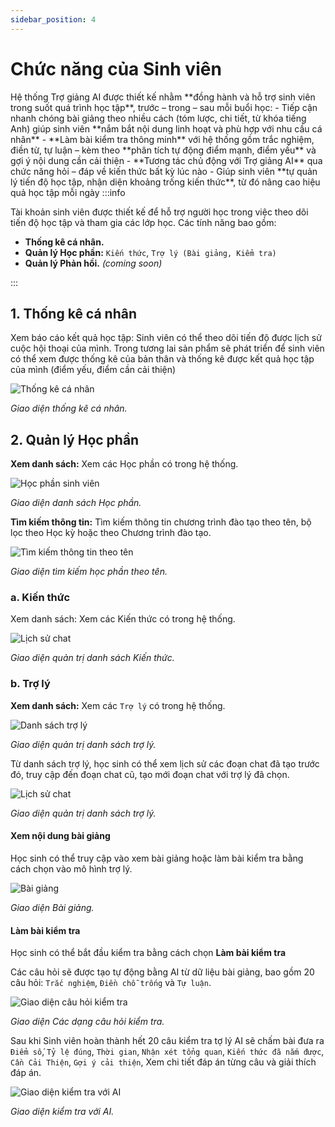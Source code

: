 ```yaml
---
sidebar_position: 4
---
```



# Chức năng của Sinh viên
<GoalBox>
  Hệ thống Trợ giảng AI được thiết kế nhằm **đồng hành và hỗ trợ sinh viên trong suốt quá trình học tập**, trước – trong – sau mỗi buổi học:
    - Tiếp cận nhanh chóng bài giảng theo nhiều cách (tóm lược, chi tiết, từ khóa tiếng Anh) giúp sinh viên **nắm bắt nội dung linh hoạt và phù hợp với nhu cầu cá nhân**
    - **Làm bài kiểm tra thông minh** với hệ thống gồm trắc nghiệm, điền từ, tự luận – kèm theo **phân tích tự động điểm mạnh, điểm yếu** và gợi ý nội dung cần cải thiện
    - **Tương tác chủ động với Trợ giảng AI** qua chức năng hỏi – đáp về kiến thức bất kỳ lúc nào
    - Giúp sinh viên **tự quản lý tiến độ học tập, nhận diện khoảng trống kiến thức**, từ đó nâng cao hiệu quả học tập mỗi ngày
</GoalBox>
:::info

Tài khoản sinh viên được thiết kế để hỗ trợ người học trong việc theo dõi tiến độ học tập và tham gia các lớp học. Các tính năng bao gồm:
- **Thống kê cá nhân.**
- **Quản lý Học phần:** `Kiến thức`, `Trợ lý (Bài giảng, Kiểm tra)`
- **Quản lý Phản hồi.** *(coming soon)*


:::

## 1. Thống kê cá nhân
Xem báo cáo kết quả học tập: Sinh viên có thể theo dõi tiến độ được lịch sử cuộc hội thoại của mình. Trong tương lai sản phẩm sẽ phát triển để sinh viên có thể xem được thống kê của bản thân và thống kê được kết quả học tập của mình (điểm yếu, điểm cần cải thiện)

![Thống kê cá nhân](/img/png/thongke.png)

<p style={{ textAlign: 'center' }}>
  <em>Giao diện thống kê cá nhân.</em>
</p>

## 2. Quản lý Học phần
**Xem danh sách:** Xem các Học phần có trong hệ thống.

![Học phần sinh viên](/img/png/hocphan.png)

<p style={{ textAlign: 'center' }}>
  <em>Giao diện danh sách Học phần.</em>
</p>

**Tìm kiếm thông tin:** Tìm kiếm thông tin chương trình đào tạo theo tên, bộ lọc theo Học kỳ hoặc theo Chương trình đào tạo.

![Tìm kiếm thông tin theo tên](/img/png/timkiemhocphantheoten.png)

<p style={{ textAlign: 'center' }}>
  <em>Giao diện tìm kiếm học phần theo tên.</em>
</p>

### a. Kiến thức
Xem danh sách: Xem các Kiến thức có trong hệ thống.

![Lịch sử chat](/img/png/kienthuc.png)

<p style={{ textAlign: 'center' }}>
  <em>Giao diện quản trị danh sách Kiến thức.</em>
</p>

### b. Trợ lý
**Xem danh sách:** Xem các `Trợ lý` có trong hệ thống.

![Danh sách trợ lý](/img/png/dstroly.png)

<p style={{ textAlign: 'center' }}>
  <em>Giao diện quản trị danh sách trợ lý.</em>
</p>

Từ danh sách trợ lý, học sinh có thể xem lịch sử các đoạn chat đã tạo trước đó, truy cập đến đoạn chat cũ, tạo mới đoạn chat với trợ lý đã chọn.

![Lịch sử chat](/img/png/lichsuchat.png)

<p style={{ textAlign: 'center' }}>
  <em>Giao diện quản trị danh sách trợ lý.</em>
</p>

#### Xem nội dung bài giảng

Học sinh có thể truy cập vào xem bài giảng hoặc làm bài kiểm tra bằng cách chọn vào mô hình trợ lý.

![Bài giảng](/img/gif/baiGiang.gif)

<p style={{ textAlign: 'center' }}>
  <em>Giao diện Bài giảng.</em>
</p>

#### Làm bài kiểm tra

Học sinh có thể bắt đầu kiểm tra bằng cách chọn **Làm bài kiểm tra**

Các câu hỏi sẽ được tạo tự động bằng AI từ dữ liệu bài giảng, bao gồm 20 câu hỏi: `Trắc nghiệm`, `Điền chỗ trống` và `Tự luận`.

![Giao diện câu hỏi kiểm tra](/img/gif/questionTest.gif)

<p style={{ textAlign: 'center' }}>
  <em>Giao diện Các dạng câu hỏi kiểm tra.</em>
</p>

Sau khi Sinh viên hoàn thành hết 20 câu kiểm tra tợ lý AI sẽ chấm bài đưa ra `Điểm số`, `Tỷ lệ đúng`, `Thời gian`, `Nhận xét tổng quan`, `Kiến thức đã nắm được`, `Cần Cải Thiện`, `Gợi ý cải thiện`, Xem chi tiết đáp án từng câu và giải thích đáp án.

![Giao diện kiểm tra với AI](/img/gif/testWithAI.gif)

<p style={{ textAlign: 'center' }}>
  <em>Giao diện kiểm tra với AI.</em>
</p>



